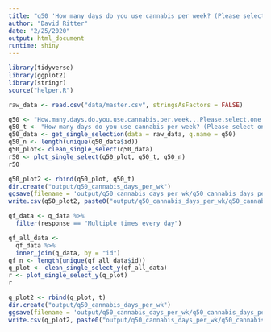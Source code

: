 ```yaml
---
title: "q50 'How many days do you use cannabis per week? (Please select one)'"
author: "David Ritter"
date: "2/25/2020"
output: html_document
runtime: shiny
---
```


```r
library(tidyverse)
library(ggplot2)
library(stringr)
source("helper.R")
```

```r
raw_data <- read.csv("data/master.csv", stringsAsFactors = FALSE)
```

```r
q50 <- "How.many.days.do.you.use.cannabis.per.week...Please.select.one."
q50_t <- "How many days do you use cannabis per week? (Please select one)"
q50_data <- get_single_selection(data = raw_data, q.name = q50)
q50_n <- length(unique(q50_data$id))
q50_plot<- clean_single_select(q50_data)
r50 <- plot_single_select(q50_plot, q50_t, q50_n)
r50
```

```r
q50_plot2 <- rbind(q50_plot, q50_t)
dir.create("output/q50_cannabis_days_per_wk")
ggsave(filename = 'output/q50_cannabis_days_per_wk/q50_cannabis_days_per_wk.png', plot = r50, device = 'png')
write.csv(q50_plot2, paste0("output/q50_cannabis_days_per_wk/q50_cannabis_days_per_wk_", q50_n,".csv"), row.names=F)
```




```r
qf_data <- q_data %>%
  filter(response == "Multiple times every day")
```

```r
qf_all_data <- 
  qf_data %>%
  inner_join(q_data, by = "id")
qf_n <- length(unique(qf_all_data$id))
q_plot <- clean_single_select_y(qf_all_data)
r <- plot_single_select_y(q_plot)
r
```

```r
q_plot2 <- rbind(q_plot, t)
dir.create("output/q50_cannabis_days_per_wk")
ggsave(filename = 'output/q50_cannabis_days_per_wk/q50_cannabis_days_per_wk.png', plot = r, device = 'png')
write.csv(q_plot2, paste0("output/q50_cannabis_days_per_wk/q50_cannabis_days_per_wk_", qf_n,".csv"), row.names=F)
```
